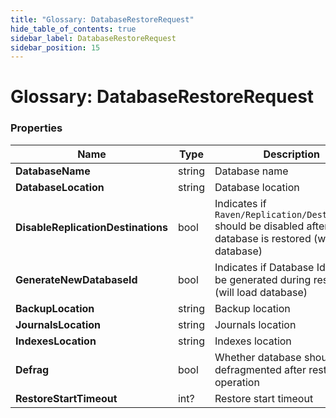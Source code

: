 ```yaml
---
title: "Glossary: DatabaseRestoreRequest"
hide_table_of_contents: true
sidebar_label: DatabaseRestoreRequest
sidebar_position: 15
---
```



# Glossary: DatabaseRestoreRequest

### Properties

| Name | Type | Description |
| ------------- | ------------- | ----- |
| **DatabaseName** | string | Database name |
| **DatabaseLocation** | string | Database location |
| **DisableReplicationDestinations** | bool | Indicates if `Raven/Replication/Destinations` should be disabled after database is restored (will load database) |
| **GenerateNewDatabaseId** | bool | Indicates if Database Id should be generated during restore (will load database) |
| **BackupLocation** | string | Backup location |
| **JournalsLocation** | string | Journals location |
| **IndexesLocation** | string | Indexes location |
| **Defrag** | bool | Whether database should be defragmented after restore operation |
| **RestoreStartTimeout** | int? | Restore start timeout |
